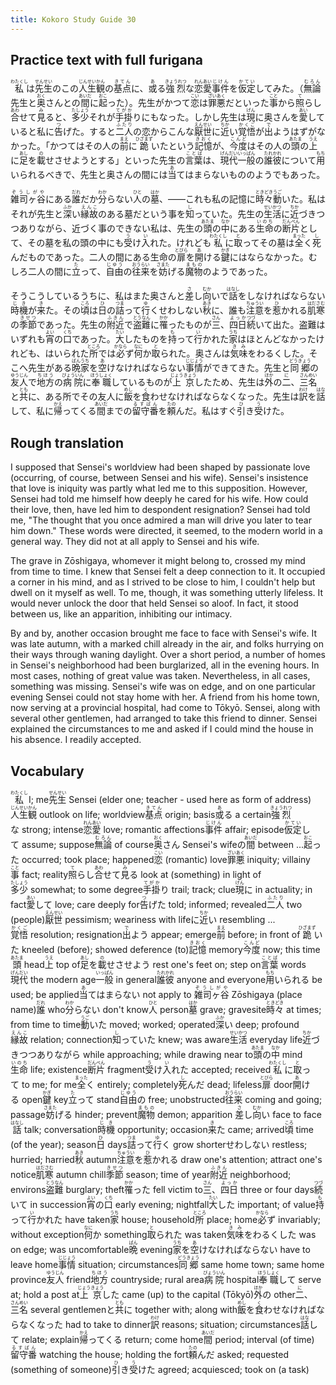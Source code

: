 ```yaml
---
title: Kokoro Study Guide 30
---
```


## Practice text with full furigana

<p>
<ruby><rb>私</rb><rt>わたくし</rt></ruby>は<ruby><rb>先生</rb><rt>せんせい</rt></ruby>のこの<ruby><rb>人生観</rb><rt>じんせいかん</rt></ruby>の<ruby><rb>基点</rb><rt>きてん</rt></ruby>に、<ruby><rb>或</rb><rt>あ</rt></ruby>る<ruby><rb>強烈</rb><rt>きょうれつ</rt></ruby>な<ruby><rb>恋愛</rb><rt>れんあい</rt></ruby><ruby><rb>事件</rb><rt>じけん</rt></ruby>を<ruby><rb>仮定</rb><rt>かてい</rt></ruby>してみた。（<ruby><rb>無論</rb><rt>むろん</rt></ruby>先生と<ruby><rb>奥</rb><rt>おく</rt></ruby>さんとの<ruby><rb>間</rb><rt>あいだ</rt></ruby>に<ruby><rb>起</rb><rt>おこ</rt></ruby>った）。先生がかつて<ruby><rb>恋</rb><rt>こい</rt></ruby>は<ruby><rb>罪悪</rb><rt>ざいあく</rt></ruby>だといった<ruby><rb>事</rb><rt>こと</rt></ruby>から<ruby><rb>照</rb><rt>て</rt></ruby>らし<ruby><rb>合</rb><rt>あわ</rt></ruby>せて<ruby><rb>見</rb><rt>み</rt></ruby>ると、<ruby><rb>多少</rb><rt>たしょう</rt></ruby>それが<ruby><rb>手掛</rb><rt>てがか</rt></ruby>りにもなった。しかし先生は<ruby><rb>現</rb><rt>げん</rt></ruby>に奥さんを<ruby><rb>愛</rb><rt>あい</rt></ruby>していると私に<ruby><rb>告</rb><rt>つ</rt></ruby>げた。すると<ruby><rb>二人</rb><rt>ふたり</rt></ruby>の恋からこんな<ruby><rb>厭世</rb><rt>えんせい</rt></ruby>に<ruby><rb>近</rb><rt>ちか</rt></ruby>い<ruby><rb>覚悟</rb><rt>かくご</rt></ruby>が<ruby><rb>出</rb><rt>で</rt></ruby>ようはずがなかった。「かつてはその人の<ruby><rb>前</rb><rt>まえ</rt></ruby>に<ruby><rb>跪</rb><rt>ひざまず</rt></ruby>いたという<ruby><rb>記憶</rb><rt>きおく</rt></ruby>が、<ruby><rb>今度</rb><rt>こんど</rt></ruby>はその人の<ruby><rb>頭</rb><rt>あたま</rt></ruby>の<ruby><rb>上</rb><rt>うえ</rt></ruby>に<ruby><rb>足</rb><rt>あし</rt></ruby>を<ruby><rb>載</rb><rt>の</rt></ruby>せさせようとする」といった先生の<ruby><rb>言葉</rb><rt>ことば</rt></ruby>は、<ruby><rb>現代</rb><rt>げんだい</rt></ruby><ruby><rb>一般</rb><rt>いっぱん</rt></ruby>の<ruby><rb>誰彼</rb><rt>たれかれ</rt></ruby>について<ruby><rb>用</rb><rt>もち</rt></ruby>いられるべきで、先生と奥さんの間には<ruby><rb>当</rb><rt>あ</rt></ruby>てはまらないもののようでもあった。
</p>

<p>
<ruby><rb>雑司ヶ谷</rb><rt>ぞうしがや</rt></ruby>にある<ruby><rb>誰</rb><rt>だれ</rt></ruby>だか<ruby><rb>分</rb><rt>わか</rt></ruby>らない<ruby><rb>人</rb><rt>ひと</rt></ruby>の<ruby><rb>墓</rb><rt>はか</rt></ruby>、――これも私の記憶に<ruby><rb>時々</rb><rt>ときどき</rt></ruby><ruby><rb>動</rb><rt>うご</rt></ruby>いた。私はそれが先生と<ruby><rb>深</rb><rt>ふか</rt></ruby>い<ruby><rb>縁故</rb><rt>えんこ</rt></ruby>のある墓だという事を<ruby><rb>知</rb><rt>し</rt></ruby>っていた。先生の<ruby><rb>生活</rb><rt>せいかつ</rt></ruby>に<ruby><rb>近</rb><rt>ちか</rt></ruby>づきつつありながら、近づく事のできない私は、先生の<ruby><rb>頭</rb><rt>あたま</rt></ruby>の<ruby><rb>中</rb><rt>なか</rt></ruby>にある<ruby><rb>生命</rb><rt>いのち</rt></ruby>の<ruby><rb>断片</rb><rt>だんぺん</rt></ruby>として、その墓を私の頭の中にも<ruby><rb>受</rb><rt>う</rt></ruby>け<ruby><rb>入</rb><rt>い</rt></ruby>れた。けれども<ruby><rb>私</rb><rt>わたくし</rt></ruby>に<ruby><rb>取</rb><rt>と</rt></ruby>ってその墓は<ruby><rb>全</rb><rt>まった</rt></ruby>く<ruby><rb>死</rb><rt>し</rt></ruby>んだものであった。二人の間にある生命の<ruby><rb>扉</rb><rt>とびら</rt></ruby>を<ruby><rb>開</rb><rt>あ</rt></ruby>ける<ruby><rb>鍵</rb><rt>かぎ</rt></ruby>にはならなかった。むしろ二人の間に<ruby><rb>立</rb><rt>た</rt></ruby>って、<ruby><rb>自由</rb><rt>じゆう</rt></ruby>の<ruby><rb>往来</rb><rt>おうらい</rt></ruby>を<ruby><rb>妨</rb><rt>さまた</rt></ruby>げる<ruby><rb>魔物</rb><rt>まもの</rt></ruby>のようであった。
</p>

<p>
そうこうしているうちに、私はまた奥さんと<ruby><rb>差</rb><rt>さ</rt></ruby>し<ruby><rb>向</rb><rt>むか</rt></ruby>いで<ruby><rb>話</rb><rt>はなし</rt></ruby>をしなければならない<ruby><rb>時機</rb><rt>じき</rt></ruby>が<ruby><rb>来</rb><rt>き</rt></ruby>た。その<ruby><rb>頃</rb><rt>ころ</rt></ruby>は<ruby><rb>日</rb><rt>ひ</rt></ruby>の<ruby><rb>詰</rb><rt>つま</rt></ruby>って<ruby><rb>行</rb><rt>ゆ</rt></ruby>くせわしない<ruby><rb>秋</rb><rt>あき</rt></ruby>に、誰も<ruby><rb>注意</rb><rt>ちゅうい</rt></ruby>を<ruby><rb>惹</rb><rt>ひ</rt></ruby>かれる<ruby><rb>肌寒</rb><rt>はださむ</rt></ruby>の<ruby><rb>季節</rb><rt>きせつ</rt></ruby>であった。先生の<ruby><rb>附近</rb><rt>ふきん</rt></ruby>で<ruby><rb>盗難</rb><rt>とうなん</rt></ruby>に<ruby><rb>罹</rb><rt>かか</rt></ruby>ったものが<ruby><rb>三</rb><rt>さん</rt></ruby>、<ruby><rb>四日</rb><rt>よっか</rt></ruby><ruby><rb>続</rb><rt>つづ</rt></ruby>いて出た。盗難はいずれも<ruby><rb>宵</rb><rt>よい</rt></ruby>の<ruby><rb>口</rb><rt>くち</rt></ruby>であった。<ruby><rb>大</rb><rt>たい</rt></ruby>したものを<ruby><rb>持</rb><rt>も</rt></ruby>って<ruby><rb>行</rb><rt>い</rt></ruby>かれた<ruby><rb>家</rb><rt>うち</rt></ruby>はほとんどなかったけれども、はいられた<ruby><rb>所</rb><rt>ところ</rt></ruby>では<ruby><rb>必</rb><rt>かなら</rt></ruby>ず<ruby><rb>何</rb><rt>なに</rt></ruby>か<ruby><rb>取</rb><rt>と</rt></ruby>られた。奥さんは<ruby><rb>気味</rb><rt>きみ</rt></ruby>をわるくした。そこへ先生がある<ruby><rb>晩</rb><rt>ばん</rt></ruby><ruby><rb>家</rb><rt>うち</rt></ruby>を<ruby><rb>空</rb><rt>あ</rt></ruby>けなければならない<ruby><rb>事情</rb><rt>じじょう</rt></ruby>ができてきた。先生と<ruby><rb>同郷</rb><rt>どうきょう</rt></ruby>の<ruby><rb>友人</rb><rt>ゆうじん</rt></ruby>で<ruby><rb>地方</rb><rt>ちほう</rt></ruby>の<ruby><rb>病院</rb><rt>びょういん</rt></ruby>に<ruby><rb>奉職</rb><rt>ほうしょく</rt></ruby>しているものが<ruby><rb>上京</rb><rt>じょうきょう</rt></ruby>したため、先生は<ruby><rb>外</rb><rt>ほか</rt></ruby>の<ruby><rb>二</rb><rt>に</rt></ruby>、<ruby><rb>三名</rb><rt>さんめい</rt></ruby>と<ruby><rb>共</rb><rt>とも</rt></ruby>に、ある所でその友人に<ruby><rb>飯</rb><rt>めし</rt></ruby>を<ruby><rb>食</rb><rt>く</rt></ruby>わせなければならなくなった。先生は<ruby><rb>訳</rb><rt>わけ</rt></ruby>を<ruby><rb>話</rb><rt>はな</rt></ruby>して、私に<ruby><rb>帰</rb><rt>かえ</rt></ruby>ってくる<ruby><rb>間</rb><rt>あいだ</rt></ruby>までの<ruby><rb>留守番</rb><rt>るすばん</rt></ruby>を<ruby><rb>頼</rb><rt>たの</rt></ruby>んだ。私はすぐ<ruby><rb>引</rb><rt>ひ</rt></ruby>き<ruby><rb>受</rb><rt>う</rt></ruby>けた。
</p>


## Rough translation

I supposed that Sensei's worldview had been shaped by passionate love (occurring, of course, between Sensei and his wife). Sensei's insistence that love is iniquity was partly what led me to this supposition. However, Sensei had told me himself how deeply he cared for his wife. How could their love, then, have led him to despondent resignation? Sensei had told me, "The thought that you once admired a man will drive you later to tear him down." These words were directed, it seemed, to the modern world in a general way. They did not at all apply to Sensei and his wife.

The grave in Zōshigaya, whomever it might belong to, crossed my mind from time to time. I knew that Sensei felt a deep connection to it. It occupied a corner in his mind, and as I strived to be close to him, I couldn't help but dwell on it myself as well. To me, though, it was something utterly lifeless. It would never unlock the door that held Sensei so aloof. In fact, it stood between us, like an apparition, inhibiting our intimacy.

By and by, another occasion brought me face to face with Sensei's wife. It was late autumn, with a marked chill already in the air, and folks hurrying on their ways through waning daylight. Over a short period, a number of homes in Sensei's neighborhood had been burglarized, all in the evening hours. In most cases, nothing of great value was taken. Nevertheless, in all cases, something was missing. Sensei's wife was on edge, and on one particular evening Sensei could not stay home with her. A friend from his home town, now serving at a provincial hospital, had come to Tōkyō. Sensei, along with several other gentlemen, had arranged to take this friend to dinner. Sensei explained the circumstances to me and asked if I could mind the house in his absence. I readily accepted.          


## Vocabulary

<p>
<span class="vocabstudy"><ruby><rb>私</rb><rt>わたくし</rt></ruby>&nbsp;I; me</span><span class="vocabstudy"><ruby><rb>先生</rb><rt>せんせい</rt></ruby>&nbsp;Sensei (elder one; teacher - used here as form of address)</span><span class="vocabstudy"><ruby><rb>人生観</rb><rt>じんせいかん</rt></ruby>&nbsp;outlook on life; worldview</span><span class="vocabstudy"><ruby><rb>基点</rb><rt>きてん</rt></ruby>&nbsp;origin; basis</span><span class="vocabstudy"><ruby><rb>或</rb><rt>あ</rt></ruby>る&nbsp;a certain</span><span class="vocabstudy"><ruby><rb>強烈</rb><rt>きょうれつ</rt></ruby>な&nbsp;strong; intense</span><span class="vocabstudy"><ruby><rb>恋愛</rb><rt>れんあい</rt></ruby>&nbsp;love; romantic affections</span><span class="vocabstudy"><ruby><rb>事件</rb><rt>じけん</rt></ruby>&nbsp;affair; episode</span><span class="vocabstudy"><ruby><rb>仮定</rb><rt>かてい</rt></ruby>して&nbsp;assume; suppose</span><span class="vocabstudy"><ruby><rb>無論</rb><rt>むろん</rt></ruby>&nbsp;of course</span><span class="vocabstudy"><ruby><rb>奥</rb><rt>おく</rt></ruby>さん&nbsp;Sensei's wife</span><span class="vocabstudy">の<ruby><rb>間</rb><rt>あいだ</rt></ruby>&nbsp;between ...</span><span class="vocabstudy"><ruby><rb>起</rb><rt>おこ</rt></ruby>った&nbsp;occurred; took place; happened</span><span class="vocabstudy"><ruby><rb>恋</rb><rt>こい</rt></ruby>&nbsp;(romantic) love</span><span class="vocabstudy"><ruby><rb>罪悪</rb><rt>ざいあく</rt></ruby>&nbsp;iniquity; villainy</span><span class="vocabstudy"><ruby><rb>事</rb><rt>こと</rt></ruby>&nbsp;fact; reality</span><span class="vocabstudy"><ruby><rb>照</rb><rt>て</rt></ruby>らし<ruby><rb>合</rb><rt>あわ</rt></ruby>せて<ruby><rb>見</rb><rt>み</rt></ruby>る&nbsp;look at (something) in light of</span><span class="vocabstudy"><ruby><rb>多少</rb><rt>たしょう</rt></ruby>&nbsp;somewhat; to some degree</span><span class="vocabstudy"><ruby><rb>手掛</rb><rt>てがか</rt></ruby>り&nbsp;trail; track; clue</span><span class="vocabstudy"><ruby><rb>現</rb><rt>げん</rt></ruby>に&nbsp;in actuality; in fact</span><span class="vocabstudy"><ruby><rb>愛</rb><rt>あい</rt></ruby>して&nbsp;love; care deeply for</span><span class="vocabstudy"><ruby><rb>告</rb><rt>つ</rt></ruby>げた&nbsp;told; informed; revealed</span><span class="vocabstudy"><ruby><rb>二人</rb><rt>ふたり</rt></ruby>&nbsp;two (people)</span><span class="vocabstudy"><ruby><rb>厭世</rb><rt>えんせい</rt></ruby>&nbsp;pessimism; weariness with life</span><span class="vocabstudy">に<ruby><rb>近</rb><rt>ちか</rt></ruby>い&nbsp;resembling ...</span><span class="vocabstudy"><ruby><rb>覚悟</rb><rt>かくご</rt></ruby>&nbsp;resolution; resignation</span><span class="vocabstudy"><ruby><rb>出</rb><rt>で</rt></ruby>よう&nbsp;appear; emerge</span><span class="vocabstudy"><ruby><rb>前</rb><rt>まえ</rt></ruby>&nbsp;before; in front of</span><span class="vocabstudy"><ruby><rb>跪</rb><rt>ひざまず</rt></ruby>いた&nbsp;kneeled (before); showed deference (to)</span><span class="vocabstudy"><ruby><rb>記憶</rb><rt>きおく</rt></ruby>&nbsp;memory</span><span class="vocabstudy"><ruby><rb>今度</rb><rt>こんど</rt></ruby>&nbsp;now; this time</span><span class="vocabstudy"><ruby><rb>頭</rb><rt>あたま</rt></ruby>&nbsp;head</span><span class="vocabstudy"><ruby><rb>上</rb><rt>うえ</rt></ruby>&nbsp;top of</span><span class="vocabstudy"><ruby><rb>足</rb><rt>あし</rt></ruby>を<ruby><rb>載</rb><rt>の</rt></ruby>せさせよう&nbsp;rest one's feet on; step on</span><span class="vocabstudy"><ruby><rb>言葉</rb><rt>ことば</rt></ruby>&nbsp;words</span><span class="vocabstudy"><ruby><rb>現代</rb><rt>げんだい</rt></ruby>&nbsp;the modern age</span><span class="vocabstudy"><ruby><rb>一般</rb><rt>いっぱん</rt></ruby>&nbsp;in general</span><span class="vocabstudy"><ruby><rb>誰彼</rb><rt>たれかれ</rt></ruby>&nbsp;anyone and everyone</span><span class="vocabstudy"><ruby><rb>用</rb><rt>もち</rt></ruby>いられる&nbsp;be used; be applied</span><span class="vocabstudy"><ruby><rb>当</rb><rt>あ</rt></ruby>てはまらない&nbsp;not apply to</span>
<span class="vocabstudy"><ruby><rb>雑司ヶ谷</rb><rt>ぞうしがや</rt></ruby>&nbsp;Zōshigaya (place name)</span><span class="vocabstudy"><ruby><rb>誰</rb><rt>だれ</rt></ruby>&nbsp;who</span><span class="vocabstudy"><ruby><rb>分</rb><rt>わか</rt></ruby>らない&nbsp;don't know</span><span class="vocabstudy"><ruby><rb>人</rb><rt>ひと</rt></ruby>&nbsp;person</span><span class="vocabstudy"><ruby><rb>墓</rb><rt>はか</rt></ruby>&nbsp;grave; gravesite</span><span class="vocabstudy"><ruby><rb>時々</rb><rt>ときどき</rt></ruby>&nbsp;at times; from time to time</span><span class="vocabstudy"><ruby><rb>動</rb><rt>うご</rt></ruby>いた&nbsp;moved; worked; operated</span><span class="vocabstudy"><ruby><rb>深</rb><rt>ふか</rt></ruby>い&nbsp;deep; profound</span><span class="vocabstudy"><ruby><rb>縁故</rb><rt>えんこ</rt></ruby>&nbsp;relation; connection</span><span class="vocabstudy"><ruby><rb>知</rb><rt>し</rt></ruby>っていた&nbsp;knew; was aware</span><span class="vocabstudy"><ruby><rb>生活</rb><rt>せいかつ</rt></ruby>&nbsp;everyday life</span><span class="vocabstudy"><ruby><rb>近</rb><rt>ちか</rt></ruby>づきつつありながら&nbsp;while approaching; while drawing near to</span><span class="vocabstudy"><ruby><rb>頭</rb><rt>あたま</rt></ruby>の<ruby><rb>中</rb><rt>なか</rt></ruby>&nbsp;mind</span><span class="vocabstudy"><ruby><rb>生命</rb><rt>いのち</rt></ruby>&nbsp;life; existence</span><span class="vocabstudy"><ruby><rb>断片</rb><rt>だんぺん</rt></ruby>&nbsp;fragment</span><span class="vocabstudy"><ruby><rb>受</rb><rt>う</rt></ruby>け<ruby><rb>入</rb><rt>い</rt></ruby>れた&nbsp;accepted; received</span><span class="vocabstudy"><ruby><rb>私</rb><rt>わたくし</rt></ruby>に<ruby><rb>取</rb><rt>と</rt></ruby>って&nbsp;to me; for me</span><span class="vocabstudy"><ruby><rb>全</rb><rt>まった</rt></ruby>く&nbsp;entirely; completely</span><span class="vocabstudy"><ruby><rb>死</rb><rt>し</rt></ruby>んだ&nbsp;dead; lifeless</span><span class="vocabstudy"><ruby><rb>扉</rb><rt>とびら</rt></ruby>&nbsp;door</span><span class="vocabstudy"><ruby><rb>開</rb><rt>あ</rt></ruby>ける&nbsp;open</span><span class="vocabstudy"><ruby><rb>鍵</rb><rt>かぎ</rt></ruby>&nbsp;key</span><span class="vocabstudy"><ruby><rb>立</rb><rt>た</rt></ruby>って&nbsp;stand</span><span class="vocabstudy"><ruby><rb>自由</rb><rt>じゆう</rt></ruby>の&nbsp;free; unobstructed</span><span class="vocabstudy"><ruby><rb>往来</rb><rt>おうらい</rt></ruby>&nbsp;coming and going; passage</span><span class="vocabstudy"><ruby><rb>妨</rb><rt>さまた</rt></ruby>げる&nbsp;hinder; prevent</span><span class="vocabstudy"><ruby><rb>魔物</rb><rt>まもの</rt></ruby>&nbsp;demon; apparition</span>
<span class="vocabstudy"><ruby><rb>差</rb><rt>さ</rt></ruby>し<ruby><rb>向</rb><rt>むか</rt></ruby>い&nbsp;face to face</span><span class="vocabstudy"><ruby><rb>話</rb><rt>はなし</rt></ruby>&nbsp;talk; conversation</span><span class="vocabstudy"><ruby><rb>時機</rb><rt>じき</rt></ruby>&nbsp;opportunity; occasion</span><span class="vocabstudy"><ruby><rb>来</rb><rt>き</rt></ruby>た&nbsp;came; arrived</span><span class="vocabstudy"><ruby><rb>頃</rb><rt>ころ</rt></ruby>&nbsp;time (of the year); season</span><span class="vocabstudy"><ruby><rb>日</rb><rt>ひ</rt></ruby>&nbsp;days</span><span class="vocabstudy"><ruby><rb>詰</rb><rt>つま</rt></ruby>って<ruby><rb>行</rb><rt>ゆ</rt></ruby>く&nbsp;grow shorter</span><span class="vocabstudy">せわしない&nbsp;restless; hurried; harried</span><span class="vocabstudy"><ruby><rb>秋</rb><rt>あき</rt></ruby>&nbsp;autumn</span><span class="vocabstudy"><ruby><rb>注意</rb><rt>ちゅうい</rt></ruby>を<ruby><rb>惹</rb><rt>ひ</rt></ruby>かれる&nbsp;draw one's attention; attract one's notice</span><span class="vocabstudy"><ruby><rb>肌寒</rb><rt>はださむ</rt></ruby>&nbsp;autumn chill</span><span class="vocabstudy"><ruby><rb>季節</rb><rt>きせつ</rt></ruby>&nbsp;season; time of year</span><span class="vocabstudy"><ruby><rb>附近</rb><rt>ふきん</rt></ruby>&nbsp;neighborhood; environs</span><span class="vocabstudy"><ruby><rb>盗難</rb><rt>とうなん</rt></ruby>&nbsp;burglary; theft</span><span class="vocabstudy"><ruby><rb>罹</rb><rt>かか</rt></ruby>った&nbsp;fell victim to</span><span class="vocabstudy"><ruby><rb>三</rb><rt>さん</rt></ruby>、<ruby><rb>四日</rb><rt>よっか</rt></ruby>&nbsp;three or four days</span><span class="vocabstudy"><ruby><rb>続</rb><rt>つづ</rt></ruby>いて&nbsp;in succession</span><span class="vocabstudy"><ruby><rb>宵</rb><rt>よい</rt></ruby>の<ruby><rb>口</rb><rt>くち</rt></ruby>&nbsp;early evening; nightfall</span><span class="vocabstudy"><ruby><rb>大</rb><rt>たい</rt></ruby>した&nbsp;important; of value</span><span class="vocabstudy"><ruby><rb>持</rb><rt>も</rt></ruby>って<ruby><rb>行</rb><rt>い</rt></ruby>かれた&nbsp;have taken</span><span class="vocabstudy"><ruby><rb>家</rb><rt>うち</rt></ruby>&nbsp;house; household</span><span class="vocabstudy"><ruby><rb>所</rb><rt>ところ</rt></ruby>&nbsp;place; home</span><span class="vocabstudy"><ruby><rb>必</rb><rt>かなら</rt></ruby>ず&nbsp;invariably; without exception</span><span class="vocabstudy"><ruby><rb>何</rb><rt>なに</rt></ruby>か&nbsp;something</span><span class="vocabstudy"><ruby><rb>取</rb><rt>と</rt></ruby>られた&nbsp;was taken</span><span class="vocabstudy"><ruby><rb>気味</rb><rt>きみ</rt></ruby>をわるくした&nbsp;was on edge; was uncomfortable</span><span class="vocabstudy"><ruby><rb>晩</rb><rt>ばん</rt></ruby>&nbsp;evening</span><span class="vocabstudy"><ruby><rb>家</rb><rt>うち</rt></ruby>を<ruby><rb>空</rb><rt>あ</rt></ruby>けなければならない&nbsp;have to leave home</span><span class="vocabstudy"><ruby><rb>事情</rb><rt>じじょう</rt></ruby>&nbsp;situation; circumstances</span><span class="vocabstudy"><ruby><rb>同郷</rb><rt>どうきょう</rt></ruby>&nbsp;same home town; same home province</span><span class="vocabstudy"><ruby><rb>友人</rb><rt>ゆうじん</rt></ruby>&nbsp;friend</span><span class="vocabstudy"><ruby><rb>地方</rb><rt>ちほう</rt></ruby>&nbsp;countryside; rural area</span><span class="vocabstudy"><ruby><rb>病院</rb><rt>びょういん</rt></ruby>&nbsp;hospital</span><span class="vocabstudy"><ruby><rb>奉職</rb><rt>ほうしょく</rt></ruby>して&nbsp;serve at; hold a post at</span><span class="vocabstudy"><ruby><rb>上京</rb><rt>じょうきょう</rt></ruby>した&nbsp;came (up) to the capital (Tōkyō)</span><span class="vocabstudy"><ruby><rb>外</rb><rt>ほか</rt></ruby>の&nbsp;other</span><span class="vocabstudy"><ruby><rb>二</rb><rt>に</rt></ruby>、<ruby><rb>三名</rb><rt>さんめい</rt></ruby>&nbsp;several gentlemen</span><span class="vocabstudy">と<ruby><rb>共</rb><rt>とも</rt></ruby>に&nbsp;together with; along with</span><span class="vocabstudy"><ruby><rb>飯</rb><rt>めし</rt></ruby>を<ruby><rb>食</rb><rt>く</rt></ruby>わせなければならなくなった&nbsp;had to take to dinner</span><span class="vocabstudy"><ruby><rb>訳</rb><rt>わけ</rt></ruby>&nbsp;reasons; situation; circumstances</span><span class="vocabstudy"><ruby><rb>話</rb><rt>はな</rt></ruby>して&nbsp;relate; explain</span><span class="vocabstudy"><ruby><rb>帰</rb><rt>かえ</rt></ruby>ってくる&nbsp;return; come home</span><span class="vocabstudy"><ruby><rb>間</rb><rt>あいだ</rt></ruby>&nbsp;period; interval (of time)</span><span class="vocabstudy"><ruby><rb>留守番</rb><rt>るすばん</rt></ruby>&nbsp;watching the house; holding the fort</span><span class="vocabstudy"><ruby><rb>頼</rb><rt>たの</rt></ruby>んだ&nbsp;asked; requested (something of someone)</span><span class="vocabstudy"><ruby><rb>引</rb><rt>ひ</rt></ruby>き<ruby><rb>受</rb><rt>う</rt></ruby>けた&nbsp;agreed; acquiesced; took on (a task)</span>
</p>
